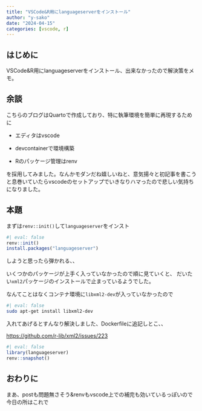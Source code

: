 ```yaml
---
title: "VSCode&R用にlanguageserverをインストール"
author: "y-sako"
date: "2024-04-15"
categories: [vscode, r]
---
```


## はじめに

VSCode&R用にlanguageserverをインストール、出来なかったので解決策をメモ。

## 余談

こちらのブログはQuartoで作成しており、特に執筆環境を簡単に再現するために

- エディタはvscode

- devcontainerで環境構築

- Rのパッケージ管理はrenv

を採用してみました。なんかモダンだね嬉しいねと、意気揚々と初記事を書こうと息巻いていたらvscodeのセットアップでいきなりハマったので悲しい気持ちになりました。

## 本題

まずは`renv::init()`して`languageserver`をインスト

```r
#| eval: false
renv::init()
install.packages("languageserver")
```

しようと思ったら弾かれる、、

いくつかのパッケージが上手く入っていなかったので順に見ていくと、
だいたい`xml2`パッケージのインストールで止まっているようでした。

なんてことはなくコンテナ環境に`libxml2-dev`が入っていなかったので

```bash
#| eval: false
sudo apt-get install libxml2-dev
```

入れてあげるとすんなり解決しました、Dockerfileに追記しとこ、、

[https://github.com/r-lib/xml2/issues/223]()

```r
#| eval: false
library(languageserver)
renv::snapshot()
```

## おわりに

まあ、postも問題無さそう&renvもvscode上での補完も効いているっぽいので今日の所はこれで